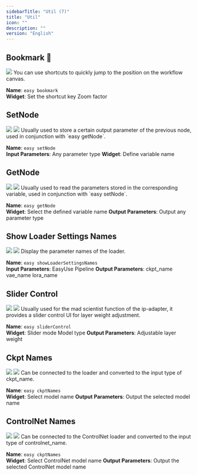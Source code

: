 ```yaml
---
sidebarTitle: "Util (7)"
title: "Util"
icon: ""
description: ""
version: "English"
---
```



## Bookmark 🔖
<Frame caption="">
<img src="../../images/nodes/bookmark.jpg" />
</Frame>
You can use shortcuts to quickly jump to the position on the workflow canvas.

**Name**: `easy bookmark`<br/>
**Widget**:
<ParamField path="shortcut_key" type="string" default="1">
Set the shortcut key
</ParamField>
<ParamField path="zoom" type="float" default="1.00">
Zoom factor
</ParamField>

## SetNode
<Tabs>
  <Tab title="Node Preview">
    <Frame>
    <img src="../../images/nodes/setNode.jpg" />
    </Frame>
  </Tab>
  <Tab title="Example">
      <Frame>
      <img src="../../images/nodes/example/setNode.jpg" />
      </Frame>
  </Tab>
</Tabs>
Usually used to store a certain output parameter of the previous node, used in conjunction with `easy getNode`.

**Name**: `easy setNode`<br/>
**Input Parameters**:
<ParamField path="*" type="any">
Any parameter type
</ParamField>
**Widget**:
<ParamField path="Constant" type="string">
Define variable name
</ParamField>

## GetNode
<Tabs>
  <Tab title="Node Preview">
    <Frame>
    <img src="../../images/nodes/getNode.jpg" />
    </Frame>
  </Tab>
  <Tab title="Example">
      <Frame>
      <img src="../../images/nodes/example/getNode.jpg" />
      </Frame>
  </Tab>
</Tabs>
Usually used to read the parameters stored in the corresponding variable, used in conjunction with `easy setNode`.

**Name**: `easy getNode`<br/>
**Widget**:
<ParamField path="Constant" type="combo">
Select the defined variable name
</ParamField>
**Output Parameters**:
<ParamField path="*" type="any">
Output any parameter type
</ParamField>

## Show Loader Settings Names
<Tabs>
  <Tab title="Node Preview">
    <Frame>
    <img src="../../images/nodes/showLoaderSettingsNames.jpg" />
    </Frame>
  </Tab>
  <Tab title="Example">
      <Frame>
      <img src="../../images/nodes/example/showLoaderSettingsNames.jpg" />
      </Frame>
  </Tab>
</Tabs>
Display the parameter names of the loader.

**Name**: `easy showLoaderSettingsNames`<br/>
**Input Parameters**:
<ParamField path="pipe" type="PIPE_LINE">
EasyUse Pipeline
</ParamField>
**Output Parameters**:
<ParamField path="ckpt_name" type="string">
ckpt_name
</ParamField>
<ParamField path="vae_name" type="string">
vae_name
</ParamField>
<ParamField path="lora_name" type="string">
lora_name
</ParamField>

## Slider Control
<Tabs>
  <Tab title="Node Preview">
    <Frame>
    <img src="../../images/nodes/sliderControl.jpg" />
    </Frame>
  </Tab>
  <Tab title="Example">
      <Frame>
      <img src="../../images/nodes/example/sliderControl.jpg" />
      </Frame>
  </Tab>
</Tabs>
Usually used for the mad scientist function of the ip-adapter, it provides a slider control UI for layer weight adjustment.

**Name**: `easy sliderControl`<br/>
**Widget**:
<ParamField path="mode" type="combo" default="ipadapter layer weights">
Slider mode
</ParamField>
<ParamField path="model_type" type="combo" default="sdxl">
Model type
</ParamField>
**Output Parameters**:
<ParamField path="layer_weight" type="string">
Adjustable layer weight
</ParamField>

## Ckpt Names
<Tabs>
  <Tab title="Node Preview">
    <Frame>
    <img src="../../images/nodes/ckptNames.jpg" />
    </Frame>
  </Tab>
  <Tab title="Example">
      <Frame>
      <img src="../../images/nodes/example/ckptNames.jpg" />
      </Frame>
  </Tab>
</Tabs>
Can be connected to the loader and converted to the input type of ckpt_name.

**Name**: `easy ckptNames`<br/>
**Widget**:
<ParamField path="ckpt_name" type="combo">
Select model name
</ParamField>
**Output Parameters**:
<ParamField query="ckpt_name" type="combo">
Output the selected model name
</ParamField>

## ControlNet Names
<Tabs>
  <Tab title="Node Preview">
    <Frame>
    <img src="../../images/nodes/controlnetNames.jpg" />
    </Frame>
  </Tab>
  <Tab title="Example">
      <Frame>
      <img src="../../images/nodes/example/controlnetNames.jpg" />
      </Frame>
  </Tab>
</Tabs>
Can be connected to the ControlNet loader and converted to the input type of controlnet_name.

**Name**: `easy ckptNames`<br/>
**Widget**:
<ParamField path="controlnet_name" type="combo">
Select ControlNet model name
</ParamField>
**Output Parameters**:
<ParamField query="controlnet_name" type="combo">
Output the selected ControlNet model name
</ParamField>